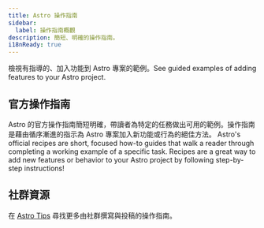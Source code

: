 ```yaml
---
title: Astro 操作指南
sidebar:
  label: 操作指南概觀
description: 簡短、明確的操作指南。
i18nReady: true
---
```



檢視有指導的、加入功能到 Astro 專案的範例。See guided examples of adding features to your Astro project.

## 官方操作指南

Astro 的官方操作指南簡短明確，帶讀者為特定的任務做出可用的範例。操作指南是藉由循序漸進的指示為 Astro 專案加入新功能或行為的絕佳方法。 Astro's official recipes are short, focused how-to guides that walk a reader through completing a working example of a specific task. Recipes are a great way to add new features or behavior to your Astro project by following step-by-step instructions!

<RecipesNav />

## 社群資源

<ReadMore>在 [Astro Tips](https://astro-tips.dev) 尋找更多由社群撰寫與投稿的操作指南。</ReadMore>
